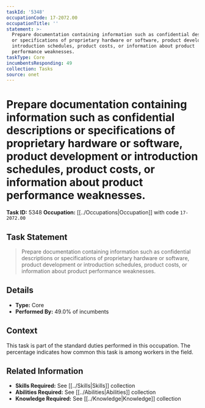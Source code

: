 ```yaml
---
taskId: '5348'
occupationCode: 17-2072.00
occupationTitle: ''
statement: >-
  Prepare documentation containing information such as confidential descriptions
  or specifications of proprietary hardware or software, product development or
  introduction schedules, product costs, or information about product
  performance weaknesses.
taskType: Core
incumbentsResponding: 49
collection: Tasks
source: onet
---
```

# Prepare documentation containing information such as confidential descriptions or specifications of proprietary hardware or software, product development or introduction schedules, product costs, or information about product performance weaknesses.

**Task ID:** 5348
**Occupation:** [[../Occupations|Occupation]] with code `17-2072.00`

## Task Statement

> Prepare documentation containing information such as confidential descriptions or specifications of proprietary hardware or software, product development or introduction schedules, product costs, or information about product performance weaknesses.

## Details

- **Type:** Core
- **Performed By:** 49.0% of incumbents

## Context

This task is part of the standard duties performed in this occupation. The percentage indicates how common this task is among workers in the field.

## Related Information

- **Skills Required:** See [[../Skills|Skills]] collection
- **Abilities Required:** See [[../Abilities|Abilities]] collection
- **Knowledge Required:** See [[../Knowledge|Knowledge]] collection
